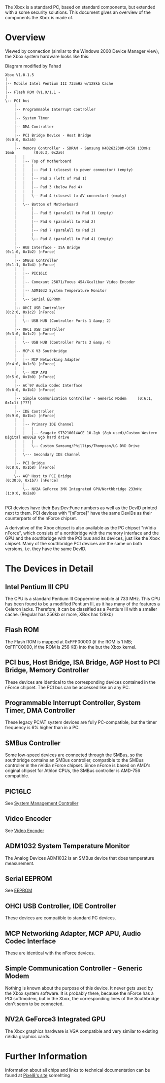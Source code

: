 {{retrieved|http://www.xbox-linux.org/wiki/Xbox_Hardware_Overview}}


The Xbox is a standard PC, based on standard components, but extended with a some security solutions. This document gives an overview of the components the Xbox is made of.



= Overview =

Viewed by connection (similar to the Windows 2000 Device Manager
view), the Xbox system hardware looks like this:

Diagram modified by Fahad

<pre>Xbox V1.0-1.5
|
|-- Mobile Intel Pentium III 733mHz w/128kb Cache
|
|-- Flash ROM (V1.0/1.1 -
|
\-- PCI bus
    |
    |-- Programmable Interrupt Controller
    |
    |-- System Timer
    |
    |-- DMA Controller
    |
    |-- PCI Bridge Device - Host Bridge									(0:0:0, 0x2a5)
    |
    |-- Memory Controller - SDRAM - Samsung K4D263238M-QC50 133mHz 16mb			(0:0:3, 0x2a6)
    |   |
    |   |-- Top of Motherboard 
    |   |   |
    |   |   |-- Pad 1 (closest to power connector) (empty)
    |   |   |
    |   |   |-- Pad 2 (left of Pad 1)
    |   |   |
    |   |   |-- Pad 3 (below Pad 4)
    |   |   |
    |   |   \-- Pad 4 (closest to AV connector) (empty)
    |   |
    |   \-- Bottom of Motherboard
    |       |
    |       |-- Pad 5 (paralell to Pad 1) (empty)
    |       |
    |       |-- Pad 6 (paralell to Pad 2)
    |       |
    |       |-- Pad 7 (paralell to Pad 3)
    |       |
    |       \-- Pad 8 (paralell to Pad 4) (empty)
    |
    |-- HUB Interface - ISA Bridge 									(0:1:0, 0x1b2) [nForce]
    |
    |-- SMBus Controller	 										(0:1:1, 0x1b4) [nForce]
    |   |
    |   |-- PIC16LC
    |   |
    |   |-- Conexant 25871/Focus 454/Xcalibur Video Encoder
    |   |
    |   |-- ADM1032 System Temperature Monitor
    |   |
    |   \-- Serial EEPROM
    |
    |-- OHCI USB Controller 											(0:2:0, 0x1c2) [nForce]
    |   |
    |   \-- USB HUB (Controller Ports 1 &amp; 2) 
    |
    |-- OHCI USB Controller 											(0:3:0, 0x1c2) [nForce]
    |   |
    |   \-- USB HUB (Controller Ports 3 &amp; 4)
    |
    |-- MCP-X V3 Southbridge 
    |   |
    |   |-- MCP Networking Adapter 									(0:4:0, 0x1c3) [nForce]
    |   |
    |   \-- MCP APU 												(0:5:0, 0x1b0) [nForce]
    |
    |-- AC`97 Audio Codec Interface 									(0:6:0, 0x1b1) [nForce]
    |
    |-- Simple Communication Controller - Generic Modem 	(0:6:1, 0x1c1) [???]
    |
    |-- IDE Controller 											(0:9:0, 0x1bc) [nForce]
    |   |
    |   |-- Primary IDE Channel
    |   |   |
    |   |   |-- Seagate ST3210014ACE 10.2gb (8gb used)/Custom Western Digital WD80EB 8gb hard drive
    |   |   |
    |   |   \-- Custom Samsung/Phillips/Thompson/LG DVD Drive
    |   |
    |   \--- Secondary IDE Channel
    |
    |-- PCI Bridge												(0:8:0, 0x1b8) [nForce]
    |
    \-- AGP Host to PCI Bridge										(0:30:0, 0x1b7) [nForce]
        |
        \-- NV2A GeForce 3MX Integrated GPU/Northbridge 233mHz					(1:0:0, 0x2a0)
</pre>
<br />
PCI devices have their Bus:Dev:Func numbers as well as the DevID
printed next to them. PCI devices with "[nForce]" have the same DevIDs as
their counterparts of the nForce chipset.

A derivative of the Xbox chipset is also available as the PC chipset
"nVidia nForce", which consists of a northbridge with the memory
interface and the GPU and the southbridge with the PCI bus and its
devices, just like the Xbox chipset. Many of the southbridge PCI devices
are the same on both versions, i.e. they have the same DevID.


= The Devices in Detail =

== Intel Pentium III CPU ==

The CPU is a standard Pentium III Coppermine mobile at 733 MHz.  This CPU has been found to be a modified Pentium III, as it has many of the features a Celeron lacks.  Therefore, it can be classified as a Pentium III with a smaller cache. (Regular has 256kb or more, XBox has 128kb)


== Flash ROM ==

The Flash ROM is mapped at 0xFFF00000 (if the ROM is 1 MB; 0xFFFC0000, if the ROM is 256 KB) into the  but the Xbox kernel.


== PCI bus, Host Bridge, ISA Bridge, AGP Host to PCI Bridge, Memory Controller ==

These devices are identical to the corresponding devices contained in the nForce chipset. The PCI bus can be accessed like on any PC.


== Programmable Interrupt Controller, System Timer, DMA Controller ==

These legacy PC/AT system devices are fully PC-compatible, but the timer frequency is 6% higher than in a PC.


== SMBus Controller ==

Some low-speed devices are connected through the SMBus, so the
southbridge contains an SMBus controller, compatible to the SMBus
controller in the nVidia nForce chipset. Since nForce is based on AMD's original chipset for Athlon CPUs, the SMBus controller is AMD-756 compatible.


== PIC16LC ==

See [[System Management Controller]]

== Video Encoder ==

See [[Video Encoder]]

== ADM1032 System Temperature Monitor ==

The Analog Devices ADM1032 is an SMBus device that does temperature
measurement.


== Serial EEPROM ==

See [[EEPROM]]

== OHCI USB Controller, IDE Controller ==

These devices are compatible to standard PC devices.


== MCP Networking Adapter, MCP APU, Audio Codec Interface ==

These are identical with the nForce devices.


== Simple Communication Controller - Generic Modem ==

Nothing is known about the purpose of this device. It never gets
used by the Xbox system software. It is probably there, because the nForce has a PCI softmodem, but in the Xbox, the corresponding lines of the Southbridge don't seem to be connected.


== NV2A GeForce3 Integrated GPU ==

The Xbox graphics hardware is VGA compatible and very similar to
existing nVidia graphics cards.


= Further Information =

Information about all chips and links to technical documentation can
be found at 
[https://web.archive.org/web/20100617022211/http://www.console-dev.com/xbox.htm Pixel8's site]
somehting